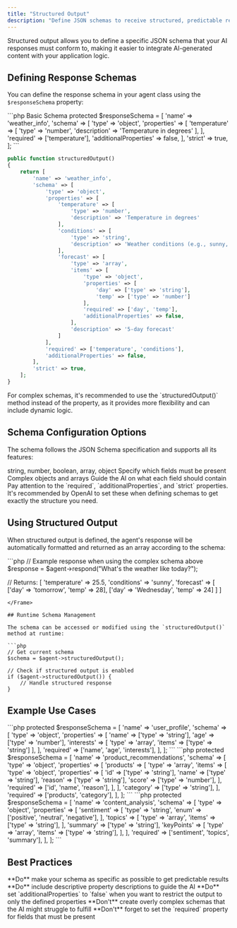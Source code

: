 ```yaml
---
title: "Structured Output"
description: "Define JSON schemas to receive structured, predictable responses from your AI agents instead of free-form text."
---
```


<Note>
Structured output allows you to define a specific JSON schema that your AI responses must conform to, making it easier to integrate AI-generated content with your application logic.
</Note>

## Defining Response Schemas

You can define the response schema in your agent class using the `$responseSchema` property:

<CodeGroup>
```php Basic Schema
protected $responseSchema = [
    'name' => 'weather_info',
    'schema' => [
        'type' => 'object',
        'properties' => [
            'temperature' => [
                'type' => 'number',
                'description' => 'Temperature in degrees'
            ],
        ],
        'required' => ['temperature'],
        'additionalProperties' => false,
    ],
    'strict' => true,
];
```

```php Complex Schema
public function structuredOutput()
{
    return [
        'name' => 'weather_info',
        'schema' => [
            'type' => 'object',
            'properties' => [
                'temperature' => [
                    'type' => 'number',
                    'description' => 'Temperature in degrees'
                ],
                'conditions' => [
                    'type' => 'string',
                    'description' => 'Weather conditions (e.g., sunny, rainy)'
                ],
                'forecast' => [
                    'type' => 'array',
                    'items' => [
                        'type' => 'object',
                        'properties' => [
                            'day' => ['type' => 'string'],
                            'temp' => ['type' => 'number']
                        ],
                        'required' => ['day', 'temp'],
                        'additionalProperties' => false,
                    ],
                    'description' => '5-day forecast'
                ]
            ],
            'required' => ['temperature', 'conditions'],
            'additionalProperties' => false,
        ],
        'strict' => true,
    ];
}
```
</CodeGroup>

<Tip>
For complex schemas, it's recommended to use the `structuredOutput()` method instead of the property, as it provides more flexibility and can include dynamic logic.
</Tip>

## Schema Configuration Options

The schema follows the JSON Schema specification and supports all its features:

<CardGroup cols={2}>
  <Card title="Basic Types" icon="code">
    string, number, boolean, array, object
  </Card>
  <Card title="Required Properties" icon="asterisk">
    Specify which fields must be present
  </Card>
  <Card title="Nested Structures" icon="layer-group">
    Complex objects and arrays
  </Card>
  <Card title="Property Descriptions" icon="comment">
    Guide the AI on what each field should contain
  </Card>
</CardGroup>

<Warning>
Pay attention to the `required`, `additionalProperties`, and `strict` properties. It's recommended by OpenAI to set these when defining schemas to get exactly the structure you need.
</Warning>

## Using Structured Output

When structured output is defined, the agent's response will be automatically formatted and returned as an array according to the schema:

<Frame>
```php
// Example response when using the complex schema above
$response = $agent->respond("What's the weather like today?");

// Returns:
[
    'temperature' => 25.5,
    'conditions' => 'sunny',
    'forecast' => [
        ['day' => 'tomorrow', 'temp' => 28],
        ['day' => 'Wednesday', 'temp' => 24]
    ]
]
```
</Frame>

## Runtime Schema Management

The schema can be accessed or modified using the `structuredOutput()` method at runtime:

```php
// Get current schema
$schema = $agent->structuredOutput();

// Check if structured output is enabled
if ($agent->structuredOutput()) {
    // Handle structured response
}
```

## Example Use Cases

<AccordionGroup>
  <Accordion title="User Profile Generation">
    ```php
    protected $responseSchema = [
        'name' => 'user_profile',
        'schema' => [
            'type' => 'object',
            'properties' => [
                'name' => ['type' => 'string'],
                'age' => ['type' => 'number'],
                'interests' => [
                    'type' => 'array',
                    'items' => ['type' => 'string']
                ],
            ],
            'required' => ['name', 'age', 'interests'],
        ],
    ];
    ```
  </Accordion>
  <Accordion title="Product Recommendations">
    ```php
    protected $responseSchema = [
        'name' => 'product_recommendations',
        'schema' => [
            'type' => 'object',
            'properties' => [
                'products' => [
                    'type' => 'array',
                    'items' => [
                        'type' => 'object',
                        'properties' => [
                            'id' => ['type' => 'string'],
                            'name' => ['type' => 'string'],
                            'reason' => ['type' => 'string'],
                            'score' => ['type' => 'number'],
                        ],
                        'required' => ['id', 'name', 'reason'],
                    ],
                ],
                'category' => ['type' => 'string'],
            ],
            'required' => ['products', 'category'],
        ],
    ];
    ```
  </Accordion>
  <Accordion title="Content Analysis">
    ```php
    protected $responseSchema = [
        'name' => 'content_analysis',
        'schema' => [
            'type' => 'object',
            'properties' => [
                'sentiment' => [
                    'type' => 'string',
                    'enum' => ['positive', 'neutral', 'negative'],
                ],
                'topics' => [
                    'type' => 'array',
                    'items' => ['type' => 'string'],
                ],
                'summary' => ['type' => 'string'],
                'keyPoints' => [
                    'type' => 'array',
                    'items' => ['type' => 'string'],
                ],
            ],
            'required' => ['sentiment', 'topics', 'summary'],
        ],
    ];
    ```
  </Accordion>
</AccordionGroup>

## Best Practices

<Check>
**Do** make your schema as specific as possible to get predictable results
</Check>

<Check>
**Do** include descriptive property descriptions to guide the AI
</Check>

<Check>
**Do** set `additionalProperties` to `false` when you want to restrict the output to only the defined properties
</Check>

<X>
**Don't** create overly complex schemas that the AI might struggle to fulfill
</X>

<X>
**Don't** forget to set the `required` property for fields that must be present
</X>
